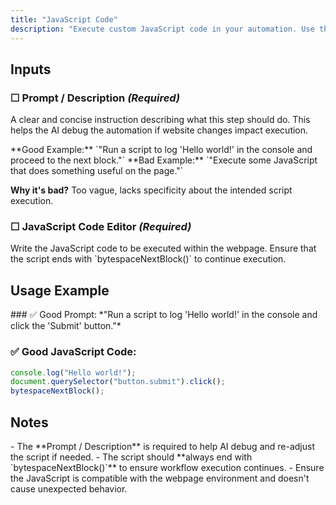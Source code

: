 ```yaml
---
title: "JavaScript Code"
description: "Execute custom JavaScript code in your automation. Use this action to run advanced scripts, modify elements, interact with APIs, and perform operations not covered by standard automation blocks."
---
```


## Inputs

### ☐ Prompt / Description *(Required)*
A clear and concise instruction describing what this step should do. This helps the AI debug the automation if website changes impact execution.

<Note type="success">
  **Good Example:** `"Run a script to log 'Hello world!' in the console and proceed to the next block."`
</Note>

<Note type="danger">
  **Bad Example:** `"Execute some JavaScript that does something useful on the page."`
  
  **Why it's bad?** Too vague, lacks specificity about the intended script execution.
</Note>

### ☐ JavaScript Code Editor *(Required)*
<Card>
  Write the JavaScript code to be executed within the webpage.
  Ensure that the script ends with `bytespaceNextBlock()` to continue execution.
</Card>

## Usage Example

<Card title="Scenario: Logging a message and clicking a button">
  ### ✅ Good Prompt:
  *"Run a script to log 'Hello world!' in the console and click the 'Submit' button."*

  ### ✅ Good JavaScript Code:
  ```javascript
  console.log("Hello world!");
  document.querySelector("button.submit").click();
  bytespaceNextBlock();
  ```
</Card>

## Notes
<Warning>
  - The **Prompt / Description** is required to help AI debug and re-adjust the script if needed.
  - The script should **always end with `bytespaceNextBlock()`** to ensure workflow execution continues.
  - Ensure the JavaScript is compatible with the webpage environment and doesn't cause unexpected behavior.
</Warning> 